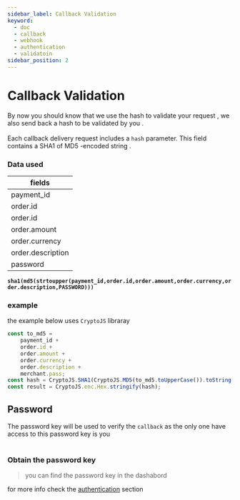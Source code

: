 ```yaml
---
sidebar_label: Callback Validation
keyword:
  - doc
  - callback
  - webhook
  - authentication
  - validatoin
sidebar_position: 2
---
```


# Callback Validation

By now you should know that we use the hash to validate your request , we also send back a hash to be validated by you .<br></br>
Each callback delivery request includes a `hash` parameter. This field contains a SHA1 of MD5 -encoded string .

### Data used

| fields            |
| ----------------- |
| payment_id        |
| order.id          |
| order.id          |
| order.amount      |
| order.currency    |
| order.description |
| password          |

**`sha1(md5(strtoupper(payment_id,order.id,order.amount,order.currency,order.description,PASSWORD)))`**

### example

the example below uses `CryptoJS` libraray

```js
const to_md5 =
	payment_id +
	order.id +
	order.amount +
	order.currency +
	order.description +
	merchant.pass;
const hash = CryptoJS.SHA1(CryptoJS.MD5(to_md5.toUpperCase()).toString());
const result = CryptoJS.enc.Hex.stringify(hash);
```

## Password

The password key will be used to verify the `callback` as the only one have access to this password key is you <br></br>

### Obtain the password key

> you can find the password key in the dashabord

for more info check the [authentication](../authentication/hash-validation) section
